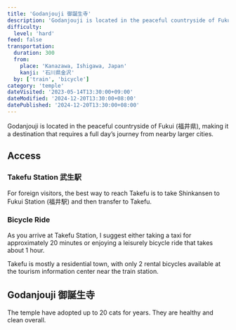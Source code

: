 ```yaml
---
title: 'Godanjouji 御誕生寺'
description: 'Godanjouji is located in the peaceful countryside of Fukui (福井県), making it a destination that requires a full day’s journey from nearby larger cities.'
difficulty:
  level: 'hard'
feed: false
transportation:
  duration: 300
  from:
    place: 'Kanazawa, Ishigawa, Japan'
    kanji: '石川県金沢'
  by: ['train', 'bicycle']
category: 'temple'
dateVisited: '2023-05-14T13:30:00+09:00'
dateModified: '2024-12-20T13:30:00+08:00'
datePublished: '2024-12-20T13:30:00+08:00'
---
```



Godanjouji is located in the peaceful countryside of Fukui (福井県), making it a destination that requires a full day’s journey from nearby larger cities.

<Abstract frontmatter={frontmatter} />

## Access

### Takefu Station 武生駅

For foreign visitors, the best way to reach Takefu is to take Shinkansen to Fukui Station (福井駅) and then transfer to Takefu.

### Bicycle Ride

As you arrive at Takefu Station, I suggest either taking a taxi for approximately 20 minutes or enjoying a leisurely bicycle ride that takes about 1 hour.

Takefu is mostly a residential town, with only 2 rental bicycles available at the tourism information center near the train station.

## Godanjouji 御誕生寺

The temple have adopted up to 20 cats for years. They are healthy and clean overall.
